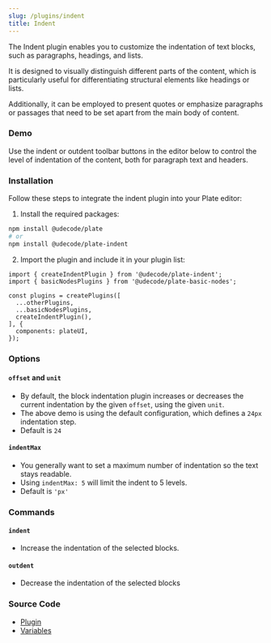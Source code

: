 ```yaml
---
slug: /plugins/indent
title: Indent
---
```


The Indent plugin enables you to customize the indentation of text blocks, such as paragraphs, headings, and lists.

It is designed to visually distinguish different parts of the content, which is particularly useful for differentiating structural elements like headings or lists.

Additionally, it can be employed to present quotes or emphasize paragraphs or passages that need to be set apart from the main body of content.

### Demo

Use the indent or outdent toolbar buttons in the editor below to control the level of indentation of the content, both for paragraph text and headers.









<IndentSandpack />


### Installation

Follow these steps to integrate the indent plugin into your Plate editor:

1. Install the required packages:

```bash npm2yarn
npm install @udecode/plate
# or
npm install @udecode/plate-indent
```

2. Import the plugin and include it in your plugin list:

```
import { createIndentPlugin } from '@udecode/plate-indent';
import { basicNodesPlugins } from '@udecode/plate-basic-nodes';

const plugins = createPlugins([
  ...otherPlugins,
  ...basicNodesPlugins,
  createIndentPlugin(),
], {
  components: plateUI,
});

```



### Options

#### `offset` and `unit`

- By default, the block indentation plugin increases or decreases the current indentation by the given `offset`, using the given `unit`.
- The above demo is using the default configuration, which defines a `24px` indentation step.
- Default is `24`

#### `indentMax`

- You generally want to set a maximum number of indentation so the text stays readable.
- Using `indentMax: 5` will limit the indent to 5 levels.
- Default is `'px'`

### Commands

#### `indent`

- Increase the indentation of the selected blocks.

#### `outdent`

- Decrease the indentation of the selected blocks

### Source Code

- [Plugin](https://github.com/udecode/plate/blob/main/packages/nodes/indent/src/createIndentPlugin.ts)
- [Variables](https://github.com/udecode/plate/blob/main/examples/src)
